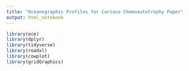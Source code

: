 ```yaml
---
title: "Oceanographic Profiles for Cariaco Chemoautotrophy Paper"
output: html_notebook
---
```


```r
library(oce)
library(dplyr)
library(tidyverse)
library(readxl)
library(cowplot)
library(gridGraphics)
```

